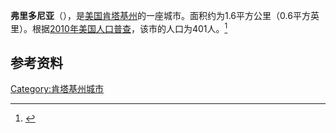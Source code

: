 {{Infobox City 
|chinese_name = 弗里多尼亚
|official_name = Fredonia
|image_flag = 
|image_seal = 
|image_skyline = 
|image_map = KYMap-doton-Fredonia.PNG
|map_caption =
|subdivision_type = [[國家|國家]]
|subdivision_name = {{USA}}
|leader_title = 
|leader_name = 
|subdivision_type1 = [[美國行政區劃|州]]
|subdivision_name1 = [[肯塔基州|肯塔基州]]
|subdivision_type2 = [[肯塔基州行政区划|县]]
|subdivision_name2 = Caldwell
|found_date = 
|area_total = 1.6
|area_land = 
|area_water = 
|population_as_of = 2010
|population_total = 401
|population_density = 
|timezone = 
|utc_offset = 
|timezone_DST = 
|utc_offset_DST = 
}}

'''弗里多尼亚'''（{{lang-en|Fredonia}}），是[[美国|美国]][[肯塔基州|肯塔基州]]的一座城市。面积约为1.6平方公里（0.6平方英里）。根据[[2010年美国人口普查|2010年美国人口普查]]，该市的人口为401人。<ref name="census">{{cite web|title=Census of Population and Housing|url=http://www.census.gov/prod/www/abs/decennial/|accessdate=November 18, 2011|publisher=U.S. Census Bureau|archiveurl=https://web.archive.org/web/20060208103743/http://www.census.gov/prod/www/abs/decennial/|archivedate=2006-02-08|dead-url=yes}}</ref>

== 参考资料 ==
{{reflist}}
{{Kentucky-stub}}
[[Category:肯塔基州城市|Category:肯塔基州城市]]